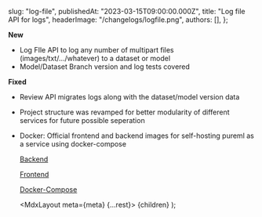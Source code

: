 
  slug: "log-file",
  publishedAt: "2023-03-15T09:00:00.000Z",
  title: "Log file API for logs",
  headerImage: "/changelogs/logfile.png",
  authors: [],
};

**New**

- Log FIle API to log any number of multipart files (images/txt/.../whatever) to a dataset or model
- Model/Dataset Branch version and log tests covered

**Fixed**

- Review API migrates logs along with the dataset/model version data
- Project structure was revamped for better modularity of different services for future possible seperation
- Docker: Official frontend and backend images for self-hosting pureml as a service using docker-compose

  [Backend](https://hub.docker.com/r/puremlhq/pureml_backend)

  [Frontend](https://hub.docker.com/r/puremlhq/pureml_frontend)

  [Docker-Compose](https://github.com/PureMLHQ/PureML/blob/main/packages/pureml_docker/docker-compose.yml)

  <MdxLayout meta={meta} {...rest}>
    {children}
  </MdxLayout>
);
